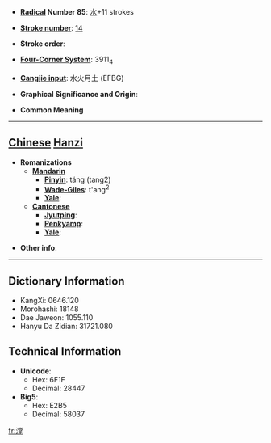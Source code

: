 * '''[[Wiktionary:Chinese radical index| Radical]] Number 85''': [[Wiktionary:Chinese radical index 水|水]]+11 strokes

* '''[[Wiktionary:Chinese total strokes index|Stroke number]]''': [[Wiktionary:Chinese total strokes index 14|14]]

* '''Stroke order''': 

* '''[[Wiktionary:Chinese four corner index|Four-Corner System]]''': 3911<sub>4</sub>

* '''[[Wiktionary:Chinese Cangjie index|Cangjie input]]''': 水火月土 (EFBG)

* '''Graphical Significance and Origin''': 

* '''Common Meaning'''

----

== [[Chinese]] [[Hanzi]] ==

* '''Romanizations'''
** '''[[Mandarin]]'''
*** '''[[Pinyin]]''': táng (tang2)
*** '''[[Wade-Giles]]''': t'ang<sup>2</sup>
*** '''[[Yale]]''': 
** '''[[Cantonese]]'''
*** '''[[Jyutping]]''':
*** '''[[Penkyamp]]''': 
*** '''[[Yale]]''': 

* '''Other info''': 

----

== Dictionary Information ==

* KangXi: 0646.120
* Morohashi: 18148
* Dae Jaweon: 1055.110
* Hanyu Da Zidian: 31721.080

== Technical Information ==

* '''Unicode''':
** Hex: 6F1F
** Decimal: 28447
* '''Big5''':
** Hex: E2B5
** Decimal: 58037

[[fr:漟]]